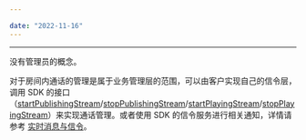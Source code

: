 ```yaml
---

date: "2022-11-16"
---
```


<Title>在每个房间，通话中是否有管理员？</Title>



- - -

没有管理员的概念。

对于房间内通话的管理是属于业务管理层的范围，可以由客户实现自己的信令层，调用 SDK 的接口（[startPublishingStream](https://doc-zh.zego.im/article/api?doc=Express_Video_SDK_API~Java_android~class~im-zego-zegoexpress-zego-express-engine&jumpType=route#start-publishing-stream)/[stopPublishingStream](https://doc-zh.zego.im/article/api?doc=Express_Video_SDK_API~Java_android~class~im-zego-zegoexpress-zego-express-engine&jumpType=route#stop-publishing-stream)/[startPlayingStream](https://doc-zh.zego.im/article/api?doc=Express_Video_SDK_API~Java_android~class~im-zego-zegoexpress-zego-express-engine&jumpType=route#start-playing-stream)/[stopPlayingStream](https://doc-zh.zego.im/article/api?doc=Express_Video_SDK_API~Java_android~class~im-zego-zegoexpress-zego-express-engine&jumpType=route#stop-playing-stream)）来实现通话管理。或者使用 SDK 的信令服务进行相关通知，详情请参考 [实时消息与信令](/real-time-video-android-java/room/messaging-and-signaling)。
